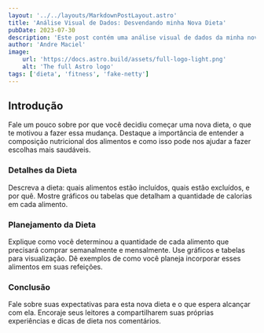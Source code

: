 ```yaml
---
layout: '../../layouts/MarkdownPostLayout.astro'
title: 'Análise Visual de Dados: Desvendando minha Nova Dieta'
pubDate: 2023-07-30
description: 'Este post contém uma análise visual de dados da minha nova dieta, análise baseada na quantidade de calorias, e características de cada alimento, buscando montar uma estratégia para a quantidade que devo comprar para suportar essa dieta durante o mês.'
author: 'Andre Maciel'
image:
    url: 'https://docs.astro.build/assets/full-logo-light.png'
    alt: 'The full Astro logo'
tags: ['dieta', 'fitness', 'fake-netty']
---
```


## Introdução

Fale um pouco sobre por que você decidiu começar uma nova dieta, o que te motivou a fazer essa mudança.
Destaque a importância de entender a composição nutricional dos alimentos e como isso pode nos ajudar a fazer escolhas mais saudáveis.

### Detalhes da Dieta

<AreaChart />
Descreva a dieta: quais alimentos estão incluídos, quais estão excluídos, e por quê.
Mostre gráficos ou tabelas que detalham a quantidade de calorias em cada alimento.

### Planejamento da Dieta

Explique como você determinou a quantidade de cada alimento que precisará comprar semanalmente e mensalmente. Use gráficos e tabelas para visualização.
Dê exemplos de como você planeja incorporar esses alimentos em suas refeições.

### Conclusão

Fale sobre suas expectativas para esta nova dieta e o que espera alcançar com ela.
Encoraje seus leitores a compartilharem suas próprias experiências e dicas de dieta nos comentários.